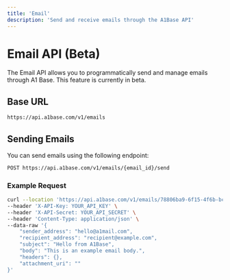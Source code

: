 ```yaml
---
title: 'Email'
description: 'Send and receive emails through the A1Base API'
---
```


# Email API (Beta)

The Email API allows you to programmatically send and manage emails through A1 Base. This feature is currently in beta.

## Base URL

```bash
https://api.a1base.com/v1/emails

```

## Sending Emails

You can send emails using the following endpoint:

```bash
POST https://api.a1base.com/v1/emails/{email_id}/send
```

### Example Request

```bash
curl --location 'https://api.a1base.com/v1/emails/78806ba9-6f15-4f6b-bca4-7015061f89b2/send' \
--header 'X-API-Key: YOUR_API_KEY' \
--header 'X-API-Secret: YOUR_API_SECRET' \
--header 'Content-Type: application/json' \
--data-raw '{
    "sender_address": "hello@a1mail.com",  
    "recipient_address": "recipient@example.com", 
    "subject": "Hello from A1Base",
    "body": "This is an example email body.",
    "headers": {},
    "attachment_uri": "" 
}'
```

